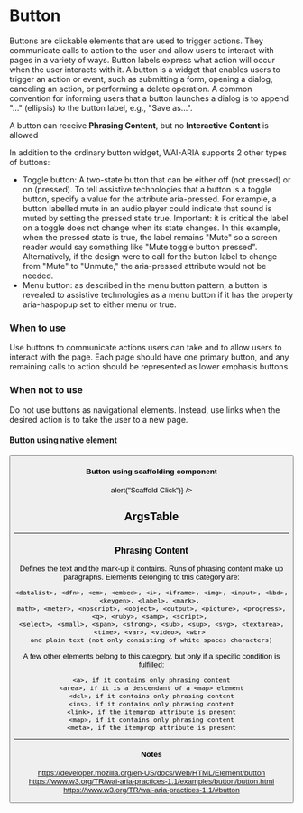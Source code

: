 

<Meta title='Button' component={Button} />

# Button
Buttons are clickable elements that are used to trigger actions. They communicate calls to action to the user and allow users to interact with pages in a variety of ways. Button labels express what action will occur when the user interacts with it.
A button is a widget that enables users to trigger an action or event, such as submitting a form, opening a dialog, canceling an action, or performing a delete operation. A common convention for informing users that a button launches a dialog is to append "…" (ellipsis) to the button label, e.g., "Save as…".

A button can receive **Phrasing Content**, but no **Interactive Content** is allowed




In addition to the ordinary button widget, WAI-ARIA supports 2 other types of buttons:
- Toggle button: A two-state button that can be either off (not pressed) or on (pressed). To tell assistive technologies that a button is a toggle button, specify a value for the attribute aria-pressed. For example, a button labelled mute in an audio player could indicate that sound is muted by setting the pressed state true. Important: it is critical the label on a toggle does not change when its state changes. In this example, when the pressed state is true, the label remains "Mute" so a screen reader would say something like "Mute toggle button pressed". Alternatively, if the design were to call for the button label to change from "Mute" to "Unmute," the aria-pressed attribute would not be needed.
- Menu button: as described in the menu button pattern, a button is revealed to assistive technologies as a menu button if it has the property aria-haspopup set to either menu or true.

### When to use
Use buttons to communicate actions users can take and to allow users to interact with the page. Each page should have one primary button, and any remaining calls to action should be represented as lower emphasis buttons.

### When not to use
Do not use buttons as navigational elements. Instead, use links when the desired action is to take the user to a new page.



#### Button using native element
<Story name='Using Basic Button' height='400px'>
  <Button id="valid-default" label="Native Button" />
</Story>


#### Button using scaffolding component
<Story name='Button Using Spans' height='400px'>
  <Scaffold
    id="span-button"
    label="Button Msg"
    onClickAction={() => alert("Scaffold Click")}
  />
</Story>

## ArgsTable

<ArgsTable of={Button} />

---

### Phrasing Content 

Defines the text and the mark-up it contains. Runs of phrasing content make up paragraphs.
Elements belonging to this category are:
```<abbr>, <audio>, <b>, <bdo>, <br>, <button>, <canvas>, <cite>, <code>, <command>, <data>, 
<datalist>, <dfn>, <em>, <embed>, <i>, <iframe>, <img>, <input>, <kbd>, <keygen>, <label>, <mark>, 
math>, <meter>, <noscript>, <object>, <output>, <picture>, <progress>, <q>, <ruby>, <samp>, <script>, 
<select>, <small>, <span>, <strong>, <sub>, <sup>, <svg>, <textarea>, <time>, <var>, <video>, <wbr> 
and plain text (not only consisting of white spaces characters)
```

A few other elements belong to this category, but only if a specific condition is fulfilled:
```
<a>, if it contains only phrasing content
<area>, if it is a descendant of a <map> element
<del>, if it contains only phrasing content
<ins>, if it contains only phrasing content
<link>, if the itemprop attribute is present
<map>, if it contains only phrasing content
<meta>, if the itemprop attribute is present
```
---

#### Notes 
https://developer.mozilla.org/en-US/docs/Web/HTML/Element/button
https://www.w3.org/TR/wai-aria-practices-1.1/examples/button/button.html
https://www.w3.org/TR/wai-aria-practices-1.1/#button